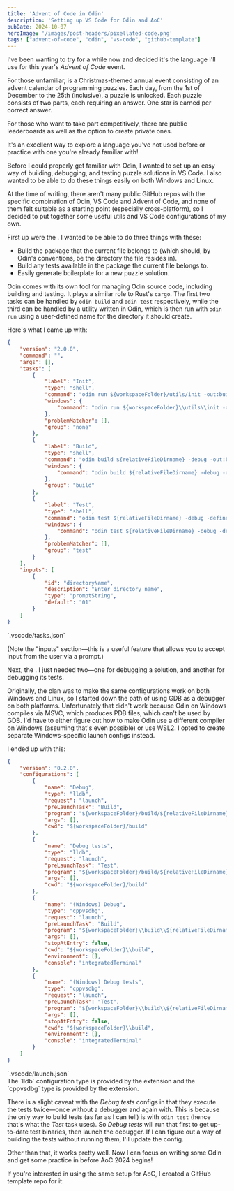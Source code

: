 ```yaml
---
title: 'Advent of Code in Odin'
description: 'Setting up VS Code for Odin and AoC'
pubDate: 2024-10-07
heroImage: '/images/post-headers/pixellated-code.png'
tags: ["advent-of-code", "odin", "vs-code", "github-template"]
---
```


I've been wanting to try <ExternalLink url="https://odin-lang.org/" label="Odin" /> for a while now and decided it's the language I'll use for this year's _Advent of Code_ event.

<Alert type="info">
For those unfamiliar, <ExternalLink url="https://adventofcode.com/" label="Advent of Code" /> is a Christmas-themed annual event consisting of an advent calendar of programming puzzles. Each day, from the 1st of December to the 25th (inclusive), a puzzle is unlocked. Each puzzle consists of two parts, each requiring an answer. One star is earned per correct answer.

For those who want to take part competitively, there are public leaderboards as well as the option to create private ones.

It's an excellent way to explore a language you've not used before or practice with one you're already familiar with!
</Alert>

Before I could properly get familiar with Odin, I wanted to set up an easy way of building, debugging, and testing puzzle solutions in VS Code. I also wanted to be able to do these things easily on both Windows and Linux.

At the time of writing, there aren't many public GitHub repos with the specific combination of Odin, VS Code and Advent of Code, and none of them felt suitable as a starting point (especially cross-platform), so I decided to put together some useful utils and VS Code configurations of my own.

First up were the <ExternalLink url="https://code.visualstudio.com/docs/editor/tasks" label="tasks" />. I wanted to be able to do three things with these:

* Build the package that the current file belongs to (which should, by Odin's conventions, be the directory the file resides in).
* Build any tests available in the package the current file belongs to.
* Easily generate boilerplate for a new puzzle solution.

Odin comes with its own tool for managing Odin source code, including building and testing. It plays a similar role to Rust's `cargo`. The first two tasks can be handled by `odin build` and `odin test` respectively, while the third can be handled by a utility written in Odin, which is then run with `odin run` using a user-defined name for the directory it should create.

Here's what I came up with:

```json
{
    "version": "2.0.0",
    "command": "",
    "args": [],
    "tasks": [
        {
            "label": "Init",
            "type": "shell",
            "command": "odin run ${workspaceFolder}/utils/init -out:build/util-init -- ${input:directoryName}",
            "windows": {
                "command": "odin run ${workspaceFolder}\\utils\\init -out:build\\util-init.exe -- ${input:directoryName}",
            },
            "problemMatcher": [],
            "group": "none"
        },
        {
            "label": "Build",
            "type": "shell",
            "command": "odin build ${relativeFileDirname} -debug -out:build/${relativeFileDirname}",
            "windows": {
                "command": "odin build ${relativeFileDirname} -debug -out:build\\${relativeFileDirname}.exe",
            },
            "group": "build"
        },
        {
            "label": "Test",
            "type": "shell",
            "command": "odin test ${relativeFileDirname} -debug -define:ODIN_TEST_SHORT_LOGS=true -out:build/${relativeFileDirname}-tests",
            "windows": {
                "command": "odin test ${relativeFileDirname} -debug -define:ODIN_TEST_SHORT_LOGS=true -out:build\\${relativeFileDirname}-tests.exe",
            },
            "problemMatcher": [],
            "group": "test"
        }
    ],
    "inputs": [
        {
            "id": "directoryName",
            "description": "Enter directory name",
            "type": "promptString",
            "default": "01"
        }
    ]
}
```
<div class="caption">`.vscode/tasks.json`</div>

(Note the "inputs" section—this is a useful feature that allows you to accept input from the user via a prompt.)

Next, the <ExternalLink url="https://code.visualstudio.com/docs/editor/debugging#_launch-configurations" label="launch configurations" />. I just needed two—one for debugging a solution, and another for debugging its tests.

Originally, the plan was to make the same configurations work on both Windows and Linux, so I started down the path of using GDB as a debugger on both platforms. Unfortunately that didn't work because Odin on Windows compiles via MSVC, which produces PDB files, which can't be used by GDB. I'd have to either figure out how to make Odin use a different compiler on Windows (assuming that's even possible) or use WSL2. I opted to create separate Windows-specific launch configs instead.

I ended up with this:

```json
{
    "version": "0.2.0",
    "configurations": [
        {
            "name": "Debug",
            "type": "lldb",
            "request": "launch",
            "preLaunchTask": "Build",
            "program": "${workspaceFolder}/build/${relativeFileDirname}",
            "args": [],
            "cwd": "${workspaceFolder}/build"
        },
        {
            "name": "Debug tests",
            "type": "lldb",
            "request": "launch",
            "preLaunchTask": "Test",
            "program": "${workspaceFolder}/build/${relativeFileDirname}-tests",
            "args": [],
            "cwd": "${workspaceFolder}/build"
        },
        {
            "name": "(Windows) Debug",
            "type": "cppvsdbg",
            "request": "launch",
            "preLaunchTask": "Build",
            "program": "${workspaceFolder}\\build\\${relativeFileDirname}.exe",
            "args": [],
            "stopAtEntry": false,
            "cwd": "${workspaceFolder}\\build",
            "environment": [],
            "console": "integratedTerminal"
        },
        {
            "name": "(Windows) Debug tests",
            "type": "cppvsdbg",
            "request": "launch",
            "preLaunchTask": "Test",
            "program": "${workspaceFolder}\\build\\${relativeFileDirname}-tests.exe",
            "args": [],
            "stopAtEntry": false,
            "cwd": "${workspaceFolder}\\build",
            "environment": [],
            "console": "integratedTerminal"
        }
    ]
}
```
<div class="caption">`.vscode/launch.json`</div>

<Alert type="tip">
The `lldb` configuration type is provided by the <ExternalLink url="https://marketplace.visualstudio.com/items?itemName=vadimcn.vscode-lldb" label="CodeLLDB" /> extension and the `cppvsdbg` type is provided by the <ExternalLink url="https://marketplace.visualstudio.com/items?itemName=ms-vscode.cpptools" label="C/C++" /> extension.
</Alert>

There is a slight caveat with the _Debug tests_ configs in that they execute the tests twice—once without a debugger and again with. This is because the only way to build tests (as far as I can tell) is with `odin test` (hence that's what the _Test_ task uses). So _Debug tests_ will run that first to get up-to-date test binaries, then launch the debugger. If I can figure out a way of building the tests without running them, I'll update the config.

Other than that, it works pretty well. Now I can focus on writing some Odin and get some practice in before AoC 2024 begins!

If you're interested in using the same setup for AoC, I created a GitHub template repo for it:

<OpenGraphSummary url="https://github.com/Riari/odin-aoc-vscode-template" />

